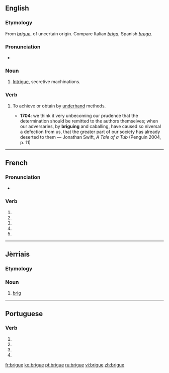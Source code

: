{{also|brigué}}
==English==

===Etymology===
From {{etyl|fr|en}} ''[[#French|brigue]]'', of uncertain origin.  Compare Italian ''[[briga]]'', Spanish ''[[brega]]''.

===Pronunciation===
* {{IPA|/bɹiːɡ/}}

===Noun===
{{en-noun}}

# {{context|obsolete|lang=en}} [[intrigue|Intrigue]], secretive machinations.
#: {{rfquotek|Chesterfield}}

===Verb===
{{en-verb|brigu|ing}}

# {{context|obsolete|lang=en}} To achieve or obtain by [[underhand]] methods.
#* '''1704''': we think it very unbecoming our prudence that the determination should be remitted to the authors themselves; when our adversaries, by '''briguing''' and caballing, have caused so niversal a defection from us, that the greater part of our society has already deserted to them — Jonathan Swift, ''A Tale of a Tub'' (Penguin 2004, p. 11)

----

==French==

===Pronunciation===
* {{homophones|lang=fr|briguent|brigues}}

===Verb===
{{fr-verb-form}}

# {{conjugation of|briguer||1|s|pres|ind|lang=fr}}
# {{conjugation of|briguer||3|s|pres|ind|lang=fr}}
# {{conjugation of|briguer||1|s|pres|sub|lang=fr}}
# {{conjugation of|briguer||1|s|pres|sub|lang=fr}}
# {{conjugation of|briguer||2|s|imp|lang=fr}}

----

==Jèrriais==

===Etymology===
{{rfe|lang=roa-jer}}

===Noun===
{{roa-jer-noun|f}}

# [[brig]]

----

==Portuguese==

===Verb===
{{head|pt|verb form}}

# {{conjugation of|brigar||1|s|present|subjunctive|lang=pt}}
# {{conjugation of|brigar||3|s|present|subjunctive|lang=pt}}
# {{conjugation of|brigar||1|s|imperative|lang=pt}}
# {{conjugation of|brigar||3|s|imperative|lang=pt}}

[[fr:brigue]]
[[ko:brigue]]
[[pt:brigue]]
[[ru:brigue]]
[[vi:brigue]]
[[zh:brigue]]